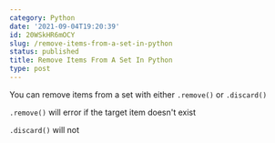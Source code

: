 ```yaml
---
category: Python
date: '2021-09-04T19:20:39'
id: 20WSkHR6mOCY
slug: /remove-items-from-a-set-in-python
status: published
title: Remove Items From A Set In Python
type: post
---
```


You can remove items from a set with either `.remove()` or `.discard()`

`.remove()` will error if the target item doesn't exist

`.discard()` will not